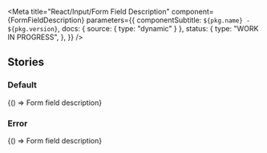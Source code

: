 
<Meta
  title="React/Input/Form Field Description"
  component={FormFieldDescription}
  parameters={{
    componentSubtitle: `${pkg.name} - ${pkg.version}`,
    docs: { source: { type: "dynamic" } },
    status: {
      type: "WORK IN PROGRESS",
    },
  }}
/>

<Description markdown={readme} />

## Stories

### Default

<Canvas>
  <Story name="Default" args={{}}>
    {() => <FormFieldDescription>Form field description</FormFieldDescription>}
  </Story>
</Canvas>

### Error

<Canvas>
  <Story name="Error" args={{}}>
    {() => <FormFieldDescription error>Form field description</FormFieldDescription>}
  </Story>
</Canvas>
